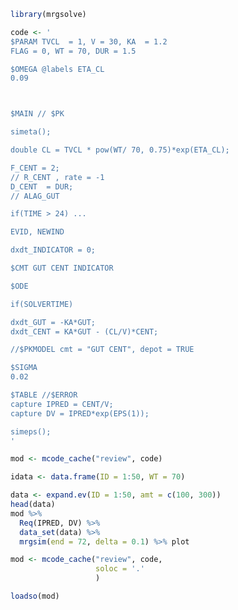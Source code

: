 
```r
library(mrgsolve)
```


```r
code <- '
$PARAM TVCL  = 1, V = 30, KA  = 1.2
FLAG = 0, WT = 70, DUR = 1.5

$OMEGA @labels ETA_CL
0.09



$MAIN // $PK

simeta();

double CL = TVCL * pow(WT/ 70, 0.75)*exp(ETA_CL);

F_CENT = 2;
// R_CENT , rate = -1
D_CENT  = DUR;
// ALAG_GUT 

if(TIME > 24) ...

EVID, NEWIND

dxdt_INDICATOR = 0;

$CMT GUT CENT INDICATOR

$ODE

if(SOLVERTIME) 

dxdt_GUT = -KA*GUT;
dxdt_CENT = KA*GUT - (CL/V)*CENT;

//$PKMODEL cmt = "GUT CENT", depot = TRUE

$SIGMA 
0.02

$TABLE //$ERROR
capture IPRED = CENT/V;
capture DV = IPRED*exp(EPS(1));

simeps();
'

mod <- mcode_cache("review", code)

idata <- data.frame(ID = 1:50, WT = 70)

data <- expand.ev(ID = 1:50, amt = c(100, 300))
head(data)
mod %>% 
  Req(IPRED, DV) %>% 
  data_set(data) %>%  
  mrgsim(end = 72, delta = 0.1) %>% plot


```

```r
mod <- mcode_cache("review", code, 
                   soloc = '.'
                   )

loadso(mod)

```






